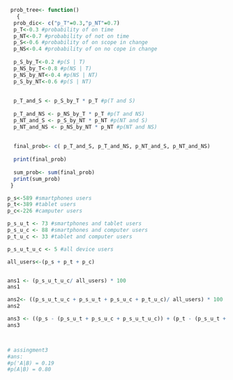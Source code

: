 
```r
 prob_tree<- function()
   {
  prob_dic<- c("p_T"=0.3,"p_NT"=0.7)
  p_T<-0.3 #probability of on time
  p_NT<-0.7 #probability of not on time
  p_S<-0.6 #probability of on scope in change
  p_NS<-0.4 #probability of on no cope in change
  
  p_S_by_T<-0.2 #p(S | T)
  p_NS_by_T<-0.8 #p(NS | T)
  p_NS_by_NT<-0.4 #p(NS | NT)
  p_S_by_NT<-0.6 #p(S | NT)
  
  
  p_T_and_S <- p_S_by_T * p_T #p(T and S)
 
  p_T_and_NS <- p_NS_by_T * p_T #p(T and NS)
  p_NT_and_S <- p_S_by_NT * p_NT #p(NT and S)
  p_NT_and_NS <- p_NS_by_NT * p_NT #p(NT and NS)
  
  
  final_prob<- c( p_T_and_S, p_T_and_NS, p_NT_and_S, p_NT_and_NS) 
  
  print(final_prob)
  
  sum_prob<- sum(final_prob)
  print(sum_prob)
 }

p_s<-589 #smartphones users 
p_t<-389 #tablet users
p_c<-226 #camputer users

p_s_u_t <- 73 #smartphones and tablet users
p_s_u_c <- 88 #smartphones and computer users
p_t_u_c <- 33 #tablet and computer users

p_s_u_t_u_c <- 5 #all device users

all_users<-(p_s + p_t + p_c)


ans1 <- (p_s_u_t_u_c/ all_users) * 100
ans1

ans2<- ((p_s_u_t_u_c + p_s_u_t + p_s_u_c + p_t_u_c)/ all_users) * 100
ans2

ans3 <- ((p_s - (p_s_u_t + p_s_u_c + p_s_u_t_u_c)) + (p_t - (p_s_u_t + p_t_u_c + p_s_u_t_u_c)) + (p_c - (p_t_u_c + p_s_u_c + p_s_u_t_u_c)))/ all_users * 100
ans3



# assingment3
#ans:
#p('A|B) = 0.19
#p(A|B) = 0.80

```

 
 
  
  
  
  
  
   
   
 